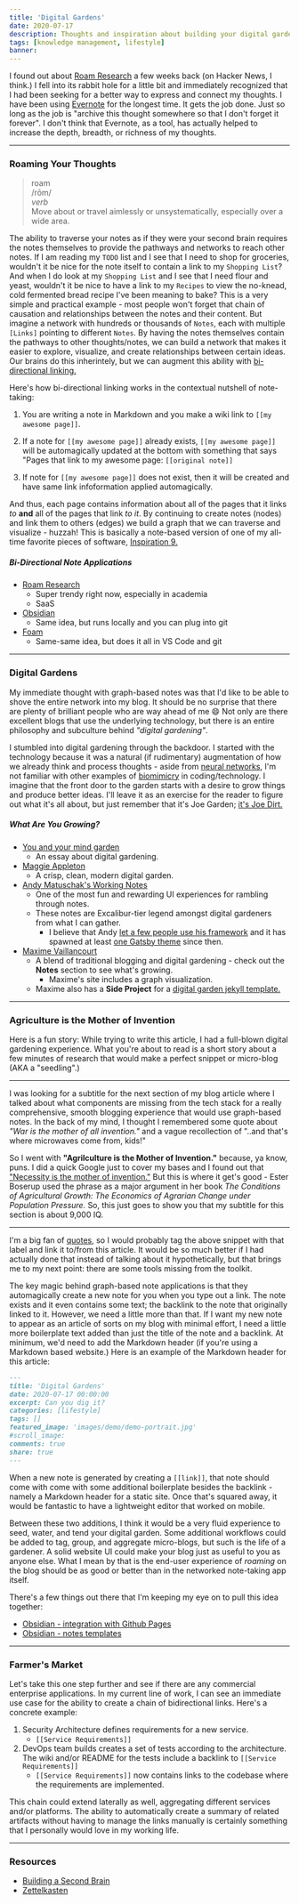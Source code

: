 ```yaml
---
title: 'Digital Gardens'
date: 2020-07-17
description: Thoughts and inspiration about building your digital garden for knowledge management and networked thought.
tags: [knowledge management, lifestyle]
banner:
---
```


I found out about [Roam Research](https://roamresearch.com/) a few weeks back (on Hacker News, I think.) I fell into its rabbit hole for a little bit and immediately recognized that I had been seeking for a better way to express and connect my thoughts. I have been using [Evernote](https://evernote.com/) for the longest time. It gets the job done. Just so long as the job is "archive this thought somewhere so that I don't forget it forever". I don't think that Evernote, as a tool, has actually helped to increase the depth, breadth, or richness of my thoughts.  

---
### Roaming Your Thoughts

>roam      
>/rōm/    
>_verb_  
>Move about or travel aimlessly or unsystematically, especially over a wide area.

The ability to traverse your notes as if they were your second brain requires the notes themselves to provide the pathways and networks to reach other notes. If I am reading my `TODO` list and I see that I need to shop for groceries, wouldn't it be nice for the note itself to contain a link to my `Shopping List`? And when I do look at my `Shopping List` and I see that I need flour and yeast, wouldn't it be nice to have a link to my `Recipes` to view the no-knead, cold fermented bread recipe I've been meaning to bake? This is a very simple and practical example - most people won't forget that chain of causation and relationships between the notes and their content. But imagine a network with hundreds or thousands of `Notes`, each with multiple `[Links]` pointing to different `Notes`. By having the notes themselves contain the pathways to other thoughts/notes, we can build a network that makes it easier to explore, visualize, and create relationships between certain ideas. Our brains do this inherintely, but we can augment this ability with [bi-directional linking.](https://maggieappleton.com/bidirectionals)

Here's how bi-directional linking works in the contextual nutshell of note-taking:  

1. You are writing a note in Markdown and you make a wiki link to `[[my awesome page]]`.  

2. If a note for `[[my awesome page]]` already exists, `[[my awesome page]]` will be automagically updated at the bottom with something that says "Pages that link to my awesome page: `[[original note]]`  

3. If note for `[[my awesome page]]` does not exist, then it will be created and have same link infoformation applied automagically.  

    
And thus, each page contains information about all of the pages that it links _to_ __and__ all of the pages that link *to it*. By continuing to create notes (nodes) and link them to others (edges) we build a graph that we can traverse and visualize - huzzah! This is basically a note-based version of one of my all-time favorite pieces of software, [Inspiration 9.](https://www.inspiration-at.com/)

##### Bi-Directional Note Applications

- [Roam Research](https://roamresearch.com/)
    - Super trendy right now, especially in academia
    - SaaS
- [Obsidian](https://obsidian.md/)
    - Same idea, but runs locally and you can plug into git 
- [Foam](https://github.com/foambubble/foam)
    - Same-same idea, but does it all in VS Code and git

---
### Digital Gardens

My immediate thought with graph-based notes was that I'd like to be able to shove the entire network into my blog. It should be no surprise that there are plenty of brilliant people who are way ahead of me 😄 Not only are there excellent blogs that use the underlying technology, but there is an entire philosophy and subculture behind _"digital gardening"_.

I stumbled into digital gardening through the backdoor. I started with the technology because it was a natural (if rudimentary) augmentation of how we already think and process thoughts - aside from [neural networks](https://en.wikipedia.org/wiki/Artificial_neural_network), I'm not familiar with other examples of [biomimicry](https://biomimicry.org/what-is-biomimicry/) in coding/technology. I imagine that the front door to the garden starts with a desire to grow things and produce better ideas. I'll leave it as an exercise for the reader to figure out what it's all about, but just remember that it's Joe Garden; [it's Joe Dirt. ](https://www.youtube.com/watch?v=FvP7nZQs-nA)

##### What Are You Growing? 

+ [You and your mind garden](https://nesslabs.com/mind-garden)
  + An essay about digital gardening.
+ [Maggie Appleton](https://maggieappleton.com/garden/)
  + A crisp, clean, modern digital garden.
+ [Andy Matuschak's Working Notes](https://notes.andymatuschak.org/About_these_notes)
  + One of the most fun and rewarding UI experiences for rambling through notes.
  + These notes are Excalibur-tier legend amongst digital gardeners from what I can gather.
    + I believe that Andy [let a few people use his framework](https://notes.mxstbr.com/About_these_notes) and it has spawned at least [one Gatsby theme](https://github.com/aravindballa/gatsby-theme-andy) since then.
+ [Maxime Vaillancourt](https://maximevaillancourt.com/)
  + A blend of traditional blogging and digital gardening - check out the **Notes** section to see what's growing.
    + Maxime's site includes a graph visualization. 
  + Maxime also has a **Side Project** for a [digital garden jekyll template.](https://github.com/maximevaillancourt/digital-garden-jekyll-template)  


---

### Agriculture is the Mother of Invention

Here is a fun story: While trying to write this article, I had a full-blown digital gardening experience. What you're about to read is a short story about a few minutes of research that would make a perfect snippet or micro-blog (AKA a "seedling".)

---
I was looking for a subtitle for the next section of my blog article where I talked about what components are missing from the tech stack for a really comprehensive, smooth blogging experience that would use graph-based notes. In the back of my mind, I thought I remembered some quote about _"War is the mother of all invention."_ and a vague recollection of "..and that's where microwaves come from, kids!"

So I went with **"Agrilculture is the Mother of Invention."** because, ya know, puns. I did a quick Google just to cover my bases and I found out that ["Necessity is the mother of invention."](https://en.wikipedia.org/wiki/Necessity_is_the_mother_of_invention) But this is where it get's good - Ester Boserup used the phrase as a major argument in her book _The Conditions of Agricultural Growth: The Economics of Agrarian Change under Population Pressure._ So, this just goes to show you that my subtitle for this section is about 9,000 IQ. 

---

I'm a big fan of [quotes](https://www.goodreads.com/quotes/7502834-i-shall-pass-this-way-but-once-any-good-that), so I would probably tag the above snippet with that label and link it to/from this article. It would be so much better if I had actually done that instead of talking about it hypothetically, but that brings me to my next point: there are some tools missing from the toolkit.

The key magic behind graph-based note applications is that they automagically create a new note for you when you type out a link. The note exists and it even contains some text; the backlink to the note that originally linked to it. However, we need a little more than that. If I want my new note to appear as an article of sorts on my blog with minimal effort, I need a little more boilerplate text added than just the title of the note and a backlink. At minimum, we'd need to add the Markdown header (if you're using a Markdown based website.) Here is an example of the Markdown header for this article:

```markdown
---
title: 'Digital Gardens'
date: 2020-07-17 00:00:00
excerpt: Can you dig it?
categories: [lifestyle]
tags: []
featured_image: 'images/demo/demo-portrait.jpg'
#scroll_image:
comments: true
share: true
---
```

When a new note is generated by creating a `[[link]]`, that note should come with come with some additional boilerplate besides the backlink - namely a Markdown header for a static site. Once that's squared away, it would be fantastic to have a lightweight editor that worked on mobile.  

Between these two additions, I think it would be a very fluid experience to seed, water, and tend your digital garden. Some additional workflows could be added to tag, group, and aggregate micro-blogs, but such is the life of a gardener. A solid website UI could make your blog just as useful to you as anyone else. What I mean by that is the end-user experience of _roaming_ on the blog should be as good or better than in the networked note-taking app itself.  

There's a few things out there that I'm keeping my eye on to pull this idea together:

- [Obsidian - integration with Github Pages](https://forum.obsidian.md/t/publish-to-web-e-g-via-github-pages/2060)
- [Obsidian - notes templates](https://forum.obsidian.md/t/templates-for-new-notes/322)  

---
### Farmer's Market  

Let's take this one step further and see if there are any commercial enterprise applications. In my current line of work, I can see an immediate use case for the ability to create a chain of bidirectional links. Here's a concrete example: 

1. Security Architecture defines requirements for a new service.
   - `[[Service Requirements]]`
2. DevOps team builds creates a set of tests according to the architecture. The wiki and/or README for the tests include a backlink to `[[Service Requirements]]`
   - `[[Service Requirements]]` now contains links to the codebase where the requirements are implemented.

This chain could extend laterally as well, aggregating different services and/or platforms. The ability to automatically create a summary of related artifacts without having to manage the links manually is certainly something that I personally would love in my working life.  

--- 

### Resources

- [Building a Second Brain](https://www.buildingasecondbrain.com/)
- [Zettelkasten](https://en.wikipedia.org/wiki/Zettelkasten)




